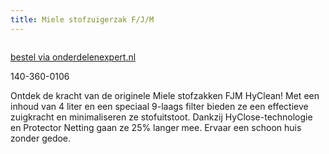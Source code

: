 ```yaml
---
title: Miele stofzuigerzak F/J/M
---
```




<Image src={imageProduct} width={imageProduct.width} alt="" />

[bestel via onderdelenexpert.nl](https://www.onderdelenexpert.nl/miele-stofzak-3d-hyclean-f-j-m-fjm-9917710)

140-360-0106

Ontdek de kracht van de originele Miele stofzakken FJM HyClean! Met een inhoud van 4 liter en een speciaal 9-laags filter bieden ze een effectieve zuigkracht en minimaliseren ze stofuitstoot. Dankzij HyClose-technologie en Protector Netting gaan ze 25% langer mee. Ervaar een schoon huis zonder gedoe.
